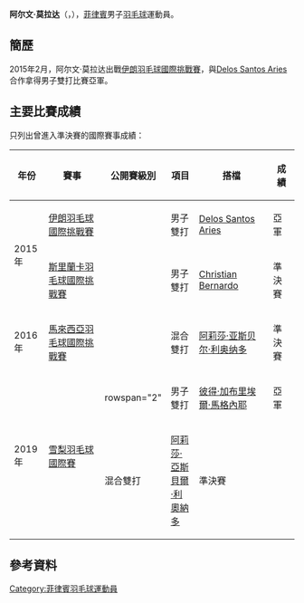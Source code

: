 {{noteTA|G1=Badminton}}
{{Infobox 羽球選手
| playername              = 阿尔文·莫拉达<br/>{{lang|en|Alvin Morada}}
| image                   = 
| size                    = 
| caption                 = 
| birth_name              = 
| date_of_birth           = {{birth_date_and_age|1997|4|12}}
| place_of_birth          = 
| height                  = 
| weight                  = 
| event                   = 男子雙打、混合雙打
| country                 = {{PHI}}
| years_started           = 
| years_intldebut         = 
| handedness              = 
| coach                   = 
| highest_ranking         = 第74位（男雙-[[彼得·加布里埃尔·马格内耶|马格内耶]]）
| date_of_highest_ranking = 2016年12月8日<ref name="ranking">{{en}}[http://bwfcontent.tournamentsoftware.com/ranking/player.aspx?id=12799&player=391568 BWF World Ranking - Ranking of Alvin MORADA (56754)]</ref>
| current_ranking         = 第95位（男雙-[[彼得·加布里埃尔·马格内耶|马格内耶]]）<br/>第310位（混雙-[[阿莉莎·亚斯贝尔·利奥纳多|利奥纳多]]）
| date_of_current_ranking = 2017年2月2日<ref>{{en}}[http://bwfcontent.tournamentsoftware.com/ranking/category.aspx?id=12799&category=474 BWF World Ranking - BWF世界排名榜 (2/2/2017) - Men's doubles]</ref><ref>{{en}}[http://bwfcontent.tournamentsoftware.com/ranking/category.aspx?id=12799&category=476 BWF World Ranking - BWF世界排名榜 (2/2/2017) - Mixed doubles]</ref>
| played                  = 36勝–26負（男雙）<br/>16勝–13負（混雙）
| titles                  = 
| bwf_profile             = 944413DB-DBC5-4311-A7D2-D93F20EF54E4
| bwf_id                  = 56754
| updated                 = 2017年2月6日
}}
{{MedalTableTop}}
{{MedalSport | 男子[[羽毛球|羽毛球]]}}
{{MedalCountry | {{PHI}}}}
{{MedalBottom}}
'''阿尔文·莫拉达'''（{{lang|en|'''Alvin Morada'''}}，{{bd|1997年|4月12日||}}），[[菲律賓|菲律賓]]男子[[羽毛球|羽毛球]]運動員。

==簡歷==
2015年2月，阿尔文·莫拉达出戰[[2015年伊朗羽毛球國際挑戰賽|伊朗羽毛球國際挑戰賽]]，與[[Delos_Santos_Aries|Delos Santos Aries]]合作拿得男子雙打比賽亞軍。

==主要比賽成績==
只列出曾進入準決賽的國際賽事成績：
{| class=wikitable style="text-align:center; font-size:small;" 
!width="50"|年份
!width="180"|賽事
!width="80"|公開賽級別
!width="60"|項目
!width="180"|搭檔
!width="50"|成績
|-
!rowspan="2"|2015年
|[[2015年伊朗羽毛球國際挑戰賽|伊朗羽毛球國際挑戰賽]]
|{{BWFIC}}
|男子雙打
|[[Delos_Santos_Aries|Delos Santos Aries]]
|bgcolor="silver"|亞軍
|-
|[[2015年斯里蘭卡羽毛球國際挑戰賽|斯里蘭卡羽毛球國際挑戰賽]]
|{{BWFIC}}
|男子雙打
|[[Christian_Bernardo|Christian Bernardo]]
|bgcolor="#b8860b"|準決賽
|-
!rowspan="1"|2016年
|[[2016年馬來西亞羽毛球國際挑戰賽|馬來西亞羽毛球國際挑戰賽]]
|{{BWFIC}}
|混合雙打
|[[阿莉莎·亚斯贝尔·利奥纳多|阿莉莎·亚斯贝尔·利奥纳多]]
|bgcolor="#b8860b"|準決賽
|-
!rowspan="2"|2019年
|rowspan="2"|[[2019年雪梨羽毛球國際賽|雪梨羽毛球國際賽]]
|rowspan="2" {{BWFIS}}
|男子雙打
|[[彼得·加布里埃爾·馬格內耶|彼得·加布里埃爾·馬格內耶]]
|bgcolor="silver"|亞軍
|-
|混合雙打
|[[阿莉莎·亞斯貝爾·利奧納多|阿莉莎·亞斯貝爾·利奧納多]]
|bgcolor="#b8860b"|準決賽
|}
{{BWF賽事級別索引}}

==參考資料==
{{Reflist}}

{{DEFAULTSORT:Morada, Alvin}}
[[Category:菲律賓羽毛球運動員|Category:菲律賓羽毛球運動員]]
